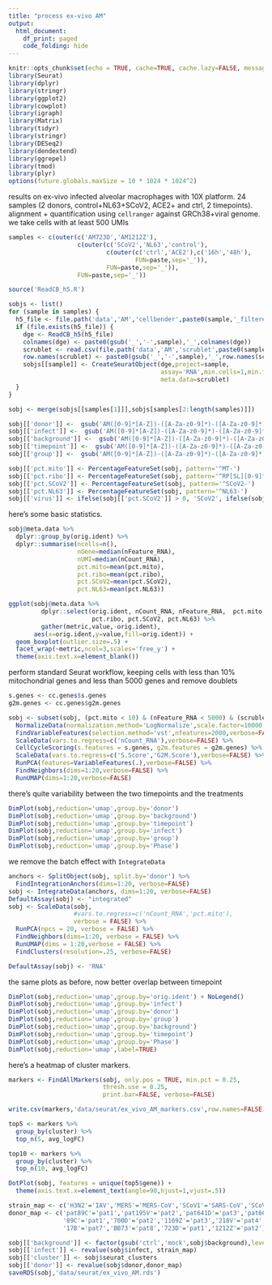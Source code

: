 ```yaml
---
title: "process ex-vivo AM"
output: 
  html_document:
    df_print: paged
    code_folding: hide
---
```


```r
knitr::opts_chunk$set(echo = TRUE, cache=TRUE, cache.lazy=FALSE, message=FALSE, warning=FALSE)
library(Seurat)
library(dplyr)
library(stringr)
library(ggplot2)
library(cowplot)
library(igraph)
library(Matrix)
library(tidyr)
library(stringr)
library(DESeq2)
library(dendextend)
library(ggrepel)
library(tmod)
library(plyr)
options(future.globals.maxSize = 10 * 1024 * 1024^2)
```

results on ex-vivo infected alveolar macrophages with 10X platform. 24 samples (2 donors, control+NL63+SCoV2, ACE2+ and ctrl, 2 timepoints).  alignment + quantification using `cellranger` against GRCh38+viral genome. we take cells with at least 500 UMIs

```r
samples <- c(outer(c('AM723D','AM1212Z'),
                   c(outer(c('SCoV2','NL63','control'),
                           c(outer(c('ctrl','ACE2'),c('16h','48h'),
                                   FUN=paste,sep='_')),
                           FUN=paste,sep='_')),
                   FUN=paste,sep='_'))

source('ReadCB_h5.R')

sobjs <- list()
for (sample in samples) {
  h5_file <- file.path('data','AM','cellbender',paste0(sample,'_filtered.h5'))
  if (file.exists(h5_file)) {
    dge <- ReadCB_h5(h5_file)
    colnames(dge) <- paste0(gsub('_','-',sample),'_',colnames(dge))
    scrublet <- read.csv(file.path('data','AM','scrublet',paste0(sample,'_scrublet.csv')),row.names=1)
    row.names(scrublet) <- paste0(gsub('_','-',sample),'_',row.names(scrublet))
    sobjs[[sample]] <- CreateSeuratObject(dge,project=sample,
                                          assay='RNA',min.cells=1,min.features=500, 
                                          meta.data=scrublet)
  }
}

sobj <- merge(sobjs[[samples[1]]],sobjs[samples[2:length(samples)]])

sobj[['donor']] <-  gsub('AM([0-9]*[A-Z])-([A-Za-z0-9]*)-([A-Za-z0-9]*)-([0-9]*h)','\\1', sobj@meta.data$orig.ident)
sobj[['infect']] <-  gsub('AM([0-9]*[A-Z])-([A-Za-z0-9]*)-([A-Za-z0-9]*)-([0-9]*h)','\\2', sobj@meta.data$orig.ident)
sobj[['background']] <-  gsub('AM([0-9]*[A-Z])-([A-Za-z0-9]*)-([A-Za-z0-9]*)-([0-9]*h)','\\3', sobj@meta.data$orig.ident)
sobj[['timepoint']] <-  gsub('AM([0-9]*[A-Z])-([A-Za-z0-9]*)-([A-Za-z0-9]*)-([0-9]*h)','\\4', sobj@meta.data$orig.ident)
sobj[['group']] <-  gsub('AM([0-9]*[A-Z])-([A-Za-z0-9]*)-([A-Za-z0-9]*)-([0-9]*h)','\\1.\\3.\\4', sobj@meta.data$orig.ident)

sobj[['pct.mito']] <- PercentageFeatureSet(sobj, pattern='^MT-')
sobj[['pct.ribo']] <- PercentageFeatureSet(sobj, pattern='^RP[SL][0-9]*$')
sobj[['pct.SCoV2']] <- PercentageFeatureSet(sobj, pattern='^SCoV2-')
sobj[['pct.NL63']] <- PercentageFeatureSet(sobj, pattern='^NL63-')
sobj[['virus']] <- ifelse(sobj[['pct.SCoV2']] > 0, 'SCoV2', ifelse(sobj[['pct.NL63']] > 0, 'NL63', 'none'))
```

here's some basic statistics. 

```r
sobj@meta.data %>%
  dplyr::group_by(orig.ident) %>%
  dplyr::summarise(ncells=n(),
                   nGene=median(nFeature_RNA),
                   nUMI=median(nCount_RNA),
                   pct.mito=mean(pct.mito),
                   pct.ribo=mean(pct.ribo),
                   pct.SCoV2=mean(pct.SCoV2),
                   pct.NL63=mean(pct.NL63))

ggplot(sobj@meta.data %>% 
         dplyr::select(orig.ident, nCount_RNA, nFeature_RNA,  pct.mito, 
                       pct.ribo, pct.SCoV2, pct.NL63) %>%
         gather(metric,value,-orig.ident),
       aes(x=orig.ident,y=value,fill=orig.ident)) + 
  geom_boxplot(outlier.size=.5) + 
  facet_wrap(~metric,ncol=3,scales='free_y') + 
  theme(axis.text.x=element_blank())
```

perform standard Seurat workflow, keeping cells with less than 10% mitochondrial genes and less than 5000 genes and remove doublets

```r
s.genes <- cc.genes$s.genes
g2m.genes <- cc.genes$g2m.genes

sobj <- subset(sobj, (pct.mito < 10) & (nFeature_RNA < 5000) & (scrublet_prediction!='doublet')) %>%
  NormalizeData(normalization.method='LogNormalize',scale.factor=10000,verbose=FALSE) %>%
  FindVariableFeatures(selection.method='vst',nfeatures=2000,verbose=FALSE) %>%
  ScaleData(vars.to.regress=c('nCount_RNA'),verbose=FALSE) %>%
  CellCycleScoring(s.features = s.genes, g2m.features = g2m.genes) %>%
  ScaleData(vars.to.regress=c('S.Score','G2M.Score'),verbose=FALSE) %>%
  RunPCA(features=VariableFeatures(.),verbose=FALSE) %>%
  FindNeighbors(dims=1:20,verbose=FALSE) %>%
  RunUMAP(dims=1:20,verbose=FALSE)
```

there's quite  variability between the two timepoints and the treatments

```r
DimPlot(sobj,reduction='umap',group.by='donor')
DimPlot(sobj,reduction='umap',group.by='background')
DimPlot(sobj,reduction='umap',group.by='timepoint')
DimPlot(sobj,reduction='umap',group.by='infect')
DimPlot(sobj,reduction='umap',group.by='group')
DimPlot(sobj,reduction='umap',group.by='Phase')
```

we remove the batch effect with `IntegrateData`

```r
anchors <- SplitObject(sobj, split.by='donor') %>%
  FindIntegrationAnchors(dims=1:20, verbose=FALSE)
sobj <- IntegrateData(anchors, dims=1:20, verbose=FALSE)
DefaultAssay(sobj) <- "integrated"
sobj <- ScaleData(sobj,
                  #vars.to.regress=c('nCount_RNA','pct.mito'),
                  verbose = FALSE) %>%
  RunPCA(npcs = 20, verbose = FALSE) %>%
  FindNeighbors(dims=1:20, verbose = FALSE) %>%
  RunUMAP(dims = 1:20,verbose = FALSE) %>%
  FindClusters(resolution=.25, verbose=FALSE)

DefaultAssay(sobj) <- 'RNA'
```

the same plots as before, now better overlap between timepoint

```r
DimPlot(sobj,reduction='umap',group.by='orig.ident') + NoLegend()
DimPlot(sobj,reduction='umap',group.by='infect')
DimPlot(sobj,reduction='umap',group.by='donor')
DimPlot(sobj,reduction='umap',group.by='group')
DimPlot(sobj,reduction='umap',group.by='background')
DimPlot(sobj,reduction='umap',group.by='timepoint')
DimPlot(sobj,reduction='umap',group.by='Phase')
DimPlot(sobj,reduction='umap',label=TRUE)
```

here's a heatmap of cluster markers. 

```r
markers <- FindAllMarkers(sobj, only.pos = TRUE, min.pct = 0.25,
                          thresh.use = 0.25,
                          print.bar=FALSE, verbose=FALSE)

write.csv(markers,'data/seurat/ex_vivo_AM_markers.csv',row.names=FALSE)

top5 <- markers %>% 
  group_by(cluster) %>% 
  top_n(5, avg_logFC)

top10 <- markers %>% 
  group_by(cluster) %>% 
  top_n(10, avg_logFC)

DotPlot(sobj, features = unique(top5$gene)) + 
  theme(axis.text.x=element_text(angle=90,hjust=1,vjust=.5))
```

```r
strain_map <- c('H3N2'='IAV','MERS'='MERS-CoV','SCoV1'='SARS-CoV','SCoV2'='SARS-CoV-2', 'NL63'='NL63-CoV')
donor_map <- c('pat89C'='pat1','pat195V'='pat2','pat641D'='pat3','pat663D'='pat4',
               '89C'='pat1','700D'='pat2','1169Z'='pat3','218V'='pat4','219V'='pat5','102C'='pat6',
               '17B'='pat7','BB73'='pat8','723D'='pat1','1212Z'='pat2')

sobj[['background']] <- factor(gsub('ctrl','mock',sobj$background),levels=c('mock','ACE2'))
sobj[['infect']] <- revalue(sobj$infect, strain_map)
sobj[['cluster']] <- sobj$seurat_clusters
sobj[['donor']] <- revalue(sobj$donor,donor_map)
saveRDS(sobj,'data/seurat/ex_vivo_AM.rds')
```
